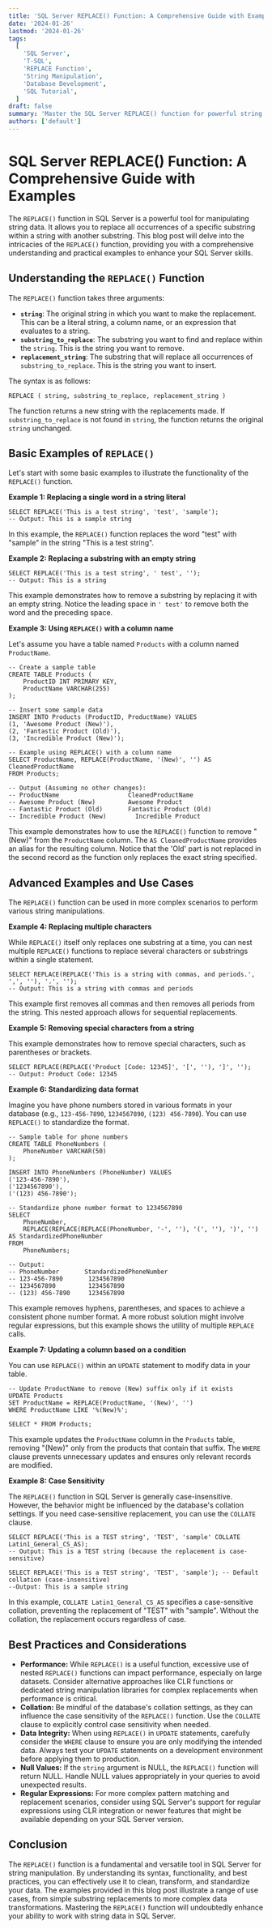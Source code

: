 ```yaml
---
title: 'SQL Server REPLACE() Function: A Comprehensive Guide with Examples'
date: '2024-01-26'
lastmod: '2024-01-26'
tags:
  [
    'SQL Server',
    'T-SQL',
    'REPLACE Function',
    'String Manipulation',
    'Database Development',
    'SQL Tutorial',
  ]
draft: false
summary: 'Master the SQL Server REPLACE() function for powerful string manipulation. Learn how to replace substrings with other values, with detailed examples and practical use cases to improve your data management skills.'
authors: ['default']
---
```


# SQL Server REPLACE() Function: A Comprehensive Guide with Examples

The `REPLACE()` function in SQL Server is a powerful tool for manipulating string data. It allows you to replace all occurrences of a specific substring within a string with another substring. This blog post will delve into the intricacies of the `REPLACE()` function, providing you with a comprehensive understanding and practical examples to enhance your SQL Server skills.

## Understanding the `REPLACE()` Function

The `REPLACE()` function takes three arguments:

- **`string`**: The original string in which you want to make the replacement. This can be a literal string, a column name, or an expression that evaluates to a string.
- **`substring_to_replace`**: The substring you want to find and replace within the `string`. This is the string you want to remove.
- **`replacement_string`**: The substring that will replace all occurrences of `substring_to_replace`. This is the string you want to insert.

The syntax is as follows:

```plaintext
REPLACE ( string, substring_to_replace, replacement_string )
```

The function returns a new string with the replacements made. If `substring_to_replace` is not found in `string`, the function returns the original `string` unchanged.

## Basic Examples of `REPLACE()`

Let's start with some basic examples to illustrate the functionality of the `REPLACE()` function.

**Example 1: Replacing a single word in a string literal**

```plaintext
SELECT REPLACE('This is a test string', 'test', 'sample');
-- Output: This is a sample string
```

In this example, the `REPLACE()` function replaces the word "test" with "sample" in the string "This is a test string".

**Example 2: Replacing a substring with an empty string**

```plaintext
SELECT REPLACE('This is a test string', ' test', '');
-- Output: This is a string
```

This example demonstrates how to remove a substring by replacing it with an empty string. Notice the leading space in `' test'` to remove both the word and the preceding space.

**Example 3: Using `REPLACE()` with a column name**

Let's assume you have a table named `Products` with a column named `ProductName`.

```plaintext
-- Create a sample table
CREATE TABLE Products (
    ProductID INT PRIMARY KEY,
    ProductName VARCHAR(255)
);

-- Insert some sample data
INSERT INTO Products (ProductID, ProductName) VALUES
(1, 'Awesome Product (New)'),
(2, 'Fantastic Product (Old)'),
(3, 'Incredible Product (New)');

-- Example using REPLACE() with a column name
SELECT ProductName, REPLACE(ProductName, '(New)', '') AS CleanedProductName
FROM Products;

-- Output (Assuming no other changes):
-- ProductName                   CleanedProductName
-- Awesome Product (New)         Awesome Product
-- Fantastic Product (Old)       Fantastic Product (Old)
-- Incredible Product (New)        Incredible Product
```

This example demonstrates how to use the `REPLACE()` function to remove "(New)" from the `ProductName` column. The `AS CleanedProductName` provides an alias for the resulting column. Notice that the 'Old' part is not replaced in the second record as the function only replaces the exact string specified.

## Advanced Examples and Use Cases

The `REPLACE()` function can be used in more complex scenarios to perform various string manipulations.

**Example 4: Replacing multiple characters**

While `REPLACE()` itself only replaces one substring at a time, you can nest multiple `REPLACE()` functions to replace several characters or substrings within a single statement.

```plaintext
SELECT REPLACE(REPLACE('This is a string with commas, and periods.', ',', ''), '.', '');
-- Output: This is a string with commas and periods
```

This example first removes all commas and then removes all periods from the string. This nested approach allows for sequential replacements.

**Example 5: Removing special characters from a string**

This example demonstrates how to remove special characters, such as parentheses or brackets.

```plaintext
SELECT REPLACE(REPLACE('Product [Code: 12345]', '[', ''), ']', '');
-- Output: Product Code: 12345
```

**Example 6: Standardizing data format**

Imagine you have phone numbers stored in various formats in your database (e.g., `123-456-7890`, `1234567890`, `(123) 456-7890`). You can use `REPLACE()` to standardize the format.

```plaintext
-- Sample table for phone numbers
CREATE TABLE PhoneNumbers (
    PhoneNumber VARCHAR(50)
);

INSERT INTO PhoneNumbers (PhoneNumber) VALUES
('123-456-7890'),
('1234567890'),
('(123) 456-7890');

-- Standardize phone number format to 1234567890
SELECT
    PhoneNumber,
    REPLACE(REPLACE(REPLACE(PhoneNumber, '-', ''), '(', ''), ')', '') AS StandardizedPhoneNumber
FROM
    PhoneNumbers;

-- Output:
-- PhoneNumber       StandardizedPhoneNumber
-- 123-456-7890       1234567890
-- 1234567890         1234567890
-- (123) 456-7890     1234567890
```

This example removes hyphens, parentheses, and spaces to achieve a consistent phone number format. A more robust solution might involve regular expressions, but this example shows the utility of multiple `REPLACE` calls.

**Example 7: Updating a column based on a condition**

You can use `REPLACE()` within an `UPDATE` statement to modify data in your table.

```plaintext
-- Update ProductName to remove (New) suffix only if it exists
UPDATE Products
SET ProductName = REPLACE(ProductName, '(New)', '')
WHERE ProductName LIKE '%(New)%';

SELECT * FROM Products;
```

This example updates the `ProductName` column in the `Products` table, removing "(New)" only from the products that contain that suffix. The `WHERE` clause prevents unnecessary updates and ensures only relevant records are modified.

**Example 8: Case Sensitivity**

The `REPLACE()` function in SQL Server is generally case-insensitive. However, the behavior might be influenced by the database's collation settings. If you need case-sensitive replacement, you can use the `COLLATE` clause.

```plaintext
SELECT REPLACE('This is a TEST string', 'TEST', 'sample' COLLATE Latin1_General_CS_AS);
-- Output: This is a TEST string (because the replacement is case-sensitive)

SELECT REPLACE('This is a TEST string', 'TEST', 'sample'); -- Default collation (case-insensitive)
--Output: This is a sample string
```

In this example, `COLLATE Latin1_General_CS_AS` specifies a case-sensitive collation, preventing the replacement of "TEST" with "sample". Without the collation, the replacement occurs regardless of case.

## Best Practices and Considerations

- **Performance:** While `REPLACE()` is a useful function, excessive use of nested `REPLACE()` functions can impact performance, especially on large datasets. Consider alternative approaches like CLR functions or dedicated string manipulation libraries for complex replacements when performance is critical.
- **Collation:** Be mindful of the database's collation settings, as they can influence the case sensitivity of the `REPLACE()` function. Use the `COLLATE` clause to explicitly control case sensitivity when needed.
- **Data Integrity:** When using `REPLACE()` in `UPDATE` statements, carefully consider the `WHERE` clause to ensure you are only modifying the intended data. Always test your `UPDATE` statements on a development environment before applying them to production.
- **Null Values:** If the `string` argument is NULL, the `REPLACE()` function will return NULL. Handle NULL values appropriately in your queries to avoid unexpected results.
- **Regular Expressions:** For more complex pattern matching and replacement scenarios, consider using SQL Server's support for regular expressions using CLR integration or newer features that might be available depending on your SQL Server version.

## Conclusion

The `REPLACE()` function is a fundamental and versatile tool in SQL Server for string manipulation. By understanding its syntax, functionality, and best practices, you can effectively use it to clean, transform, and standardize your data. The examples provided in this blog post illustrate a range of use cases, from simple substring replacements to more complex data transformations. Mastering the `REPLACE()` function will undoubtedly enhance your ability to work with string data in SQL Server.
